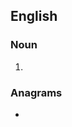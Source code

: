 ==English==

===Noun===
{{head|en|noun form|head=[[age]] [[group]]s}}

# {{plural of|age group|lang=en}}

===Anagrams===
* {{anagrams|en|a=aeggoprsu|groupages}}
